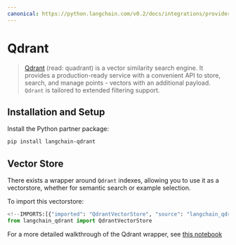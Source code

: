 ```yaml
---
canonical: https://python.langchain.com/v0.2/docs/integrations/providers/qdrant/
---
```


# Qdrant

>[Qdrant](https://qdrant.tech/documentation/) (read: quadrant) is a vector similarity search engine. 
> It provides a production-ready service with a convenient API to store, search, and manage 
> points - vectors with an additional payload. `Qdrant` is tailored to extended filtering support.


## Installation and Setup

Install the Python partner package:

```bash
pip install langchain-qdrant
```


## Vector Store

There exists a wrapper around `Qdrant` indexes, allowing you to use it as a vectorstore,
whether for semantic search or example selection.

To import this vectorstore:
```python
<!--IMPORTS:[{"imported": "QdrantVectorStore", "source": "langchain_qdrant", "docs": "https://api.python.langchain.com/en/latest/qdrant/langchain_qdrant.qdrant.QdrantVectorStore.html", "title": "Qdrant"}]-->
from langchain_qdrant import QdrantVectorStore
```

For a more detailed walkthrough of the Qdrant wrapper, see [this notebook](/docs/integrations/vectorstores/qdrant)